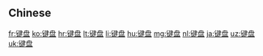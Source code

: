 {{also|鍵盤}}
==Chinese==
{{zh-see|鍵盤}}

[[fr:键盘]]
[[ko:键盘]]
[[hr:键盘]]
[[lt:键盘]]
[[li:键盘]]
[[hu:键盘]]
[[mg:键盘]]
[[nl:键盘]]
[[ja:键盘]]
[[uz:键盘]]
[[uk:键盘]]